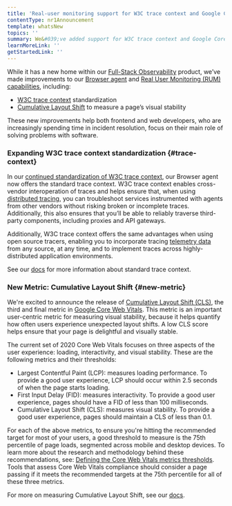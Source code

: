 ```yaml
---
title: 'Real-user monitoring support for W3C trace context and Google Core Web Vitals '
contentType: nr1Announcement
template: whatsNew
topics: ''
summary: We&#039;ve added support for W3C trace context and Google Core Web Vitals!
learnMoreLink: ''
getStartedLink: ''
---
```


While it has a new home within our [Full-Stack Observability](https://newrelic.com/platform/full-stack-observability) product, we’ve made improvements to our [Browser agent](https://newrelic.com/products/browser-monitoring) and [Real User Monitoring (RUM) capabilities](/docs/browser/new-relic-browser/getting-started/introduction-browser-monitoring), including:

*   [W3C trace context](https://www.w3.org/TR/trace-context/) standardization
*   [Cumulative Layout Shift](https://web.dev/cls/) to measure a page’s visual stability

These new improvements help both frontend and web developers, who are increasingly spending time in incident resolution, focus on their main role of solving problems with software.

### Expanding W3C trace context standardization {#trace-context}

In our [continued standardization of W3C trace context](https://blog.newrelic.com/product-news/w3c-trace-context-distributed-tracing-standard/), our Browser agent now offers the standard trace context. W3C trace context enables cross-vendor interoperation of traces and helps ensure that, when using [distributed tracing](https://blog.newrelic.com/product-news/distributed-tracing-general-availability/), you can troubleshoot services instrumented with agents from other vendors without risking broken or incomplete traces. Additionally, this also ensures that you’ll be able to reliably traverse third-party components, including proxies and API gateways.

Additionally, W3C trace context offers the same advantages when using open source tracers, enabling you to incorporate tracing [telemetry data](https://blog.newrelic.com/product-news/introducing-telemetry-data-platform/) from any source, at any time, and to implement traces across highly-distributed application environments.

See our [docs](/docs/release-notes/new-relic-browser-release-notes/browser-agent-release-notes/browser-agent-v1173) for more information about standard trace context.

### New Metric: Cumulative Layout Shift {#new-metric}

We're excited to announce the release of [Cumulative Layout Shift (CLS)](https://web.dev/cls/), the third and final metric in [Google Core Web Vitals](https://web.dev/vitals/). This metric is an important user-centric metric for measuring visual stability, because it helps quantify how often users experience unexpected layout shifts. A low CLS score helps ensure that your page is delightful and visually stable.

The current set of 2020 Core Web Vitals focuses on three aspects of the user experience: loading, interactivity, and visual stability. These are the following metrics and their thresholds:

*   Largest Contentful Paint (LCP): measures loading performance. To provide a good user experience, LCP should occur within 2.5 seconds of when the page starts loading.
*   First Input Delay (FID): measures interactivity. To provide a good user experience, pages should have a FID of less than 100 milliseconds.
*   Cumulative Layout Shift (CLS): measures visual stability. To provide a good user experience, pages should maintain a CLS of less than 0.1.

For each of the above metrics, to ensure you're hitting the recommended target for most of your users, a good threshold to measure is the 75th percentile of page loads, segmented across mobile and desktop devices. To learn more about the research and methodology behind these recommendations, see: [Defining the Core Web Vitals metrics thresholds](https://web.dev/defining-core-web-vitals-thresholds/). Tools that assess Core Web Vitals compliance should consider a page passing if it meets the recommended targets at the 75th percentile for all of these three metrics.

For more on measuring Cumulative Layout Shift, see our [docs](/docs/browser/new-relic-browser/page-load-timing-resources/pageviewtiming-async-or-dynamic-page-details#h2-support-for-googles-core-web-vitals).